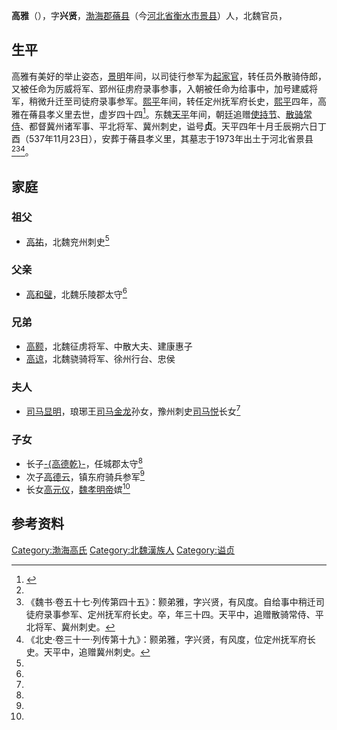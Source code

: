 {{Otheruses|other=名为高雅的其他人物|高雅 (消歧义)}}

'''高雅'''（{{bd|476年||519年||}}），字'''兴贤'''，[[渤海郡|渤海郡]][[蓨县|蓨县]]（今[[河北省|河北省]][[衡水市|衡水市]][[景县|景县]]）人，北魏官员，

==生平==
高雅有美好的举止姿态，[[景明|景明]]年间，以司徒行参军为[[起家官|起家官]]，转任员外散骑侍郎，又被任命为厉威将军、郢州征虏府录事参事，入朝被任命为给事中，加号建威将军，稍微升迁至司徒府录事参军。[[熙平|熙平]]年间，转任定州抚军府长史，[[熙平|熙平]]四年，高雅在蓨县孝义里去世，虚岁四十四<ref name=autogenerated1>{{Citation| author=何直刚| year=1979年| title=《河北景县北魏高氏墓发掘简报》| periodical= 《文物》 | volume=| issue=第03期| pages=17-31| url=https://www.cnki.com.cn/Article/CJFDTOTAL-WENW197903002.htm| doi=| oclc=}}</ref>。东魏[[天平_(东魏)|天平]]年间，朝廷追赠[[使持节|使持节]]、[[散骑常侍|散骑常侍]]、都督冀州诸军事、平北将军、冀州刺史，谥号'''贞'''。天平四年十月壬辰朔六日丁酉（537年11月23日），安葬于蓨县孝义里，其墓志于1973年出土于河北省景县<ref name=autogenerated1 /><ref>《魏书·卷五十七·列传第四十五》：颢弟雅，字兴贤，有风度。自给事中稍迁司徒府录事参军、定州抚军府长史。卒，年三十四。天平中，追赠散骑常侍、平北将军、冀州刺史。</ref><ref>《北史·卷三十一·列传第十九》：颢弟雅，字兴贤，有风度，位定州抚军府长史。天平中，追赠冀州刺史。</ref>。

==家庭==
{{main|渤海高氏世系图}}

===祖父===
*[[高祐|高祐]]，北魏兖州刺史<ref name=autogenerated1 />

===父亲===
*[[高和璧|高和璧]]，北魏乐陵郡太守<ref name=autogenerated1 />

===兄弟===
*[[高颢|高颢]]，北魏征虏将军、中散大夫、建康惠子
*[[高谅|高谅]]，北魏骁骑将军、徐州行台、忠侯

===夫人===
*[[司马显明|司马显明]]，琅琊王[[司马金龙|司马金龙]]孙女，豫州刺史[[司马悦|司马悦]]长女<ref name=autogenerated1 />

===子女===
*长子[[高德乾|-{高德乾}-]]，任城郡太守<ref name=autogenerated1 />
*次子[[高德云|高德云]]，镇东府骑兵参军<ref name=autogenerated1 />
*长女[[高元仪|高元仪]]，[[魏孝明帝|魏孝明帝]]嫔<ref name=autogenerated1 />

==参考资料==
{{reflist}}

[[Category:渤海高氏|Category:渤海高氏]]
[[Category:北魏漢族人|Category:北魏漢族人]]
[[Category:谥贞|Category:谥贞]]